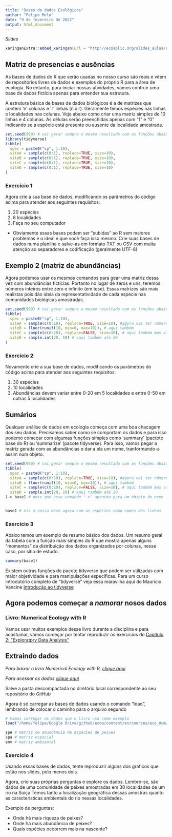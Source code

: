```yaml
---
title: "Bases de dados Ecológicos"
author: "Felipe Melo"
date: "9 de fevereiro de 2022"
output: html_document
---
```


*Slides* 
```r
xaringanExtra::embed_xaringan(url = "http://ecoaplic.org/slides_aulas/slides_eco_num/slied_base_dados.html#1")

```


## Matriz de presencias e ausências

As bases de dados do R que serão usadas no nosso curso são reais e vêem de repositórios livres de dados e exemplos do próprio R para a área de ecologia. No entanto, para iniciar nossas atividades, vamos contruir uma base de dados fictícia apenas para entender sua estrutura.

A estrutura básica de bases de dados biológicos é a de matrizes que contem 'n' colunas e 'r' linhas (n x r). Geralmente temos espécies nas linhas e localidades nas colunas. Veja abaixo como criar uma matriz simples de 10 linhas e 4 colunas. As células serão preenchidas apenas com "1" e "0" indicando se a espécie está presente ou ausente da localidade amostrada.

```r
set.seed(999) # vai gerar sempre o mesmo resultado com as funções abaixo
library(tidyverse)
tibble(
  spec = paste0("sp", 1:10),
  siteA = sample(c(0:1), replace=TRUE, size=10),
  siteB = sample(c(0:1), replace=TRUE, size=10),
  siteC = sample(c(0:1), replace=TRUE, size=10),
  siteD = sample(c(0:1), replace=TRUE, size=10)
)
```

### Exercício 1

Agora crie a sua base de dados, modificando os parâmetros do código acima para atender aos seguintes requisitos:

1) 20 espécies  
2) 8 localidades
3) Faça no seu computador


* Obviamente essas bases podem ser "subidas" ao R sem maiores problemas e o ideal é que você faça isso mesmo. Crie suas bases de dados numa planilha e salve-as em formato TXT ou CSV com muita atenção ao separadores e codificação (geralmente UTF-8)


## Exemplo 2 (matriz de abundâncias)

Agora podemos usar os mesmos comandos para gear uma matriz dessa vez com abundâncias fictícias. Portanto no lugar de zeros e uns, teremos números inteiros entre zero e infinito (em tese). Essas matrizes são mais realistas pois dão ideia da representatividade de cada espécie nas comunidades biológicas amostradas.


```r
set.seed(999) # vai gerar sempre o mesmo resultado com as funções abaixo
tibble(
  spec = paste0("sp", 1:10),
  siteA = sample(c(0:10), replace=TRUE, size=10), #agora vai ter números aleatórios entre 0 e 10
  siteB = floor(runif(10, min=0, max=10)), # aqui também
  siteC = sample(c(0:20), replace=FALSE, size=10), # aqui também mas até 20
  siteD = sample.int(20, 10) # aqui também até 20
)
```

### Exercício 2

Novamente crie a sua base de dados, modificando os parâmetros do código acima para atender aos seguintes requisitos:

1) 30 espécies  
2) 10 localidades  
3) Abundâncias devem variar entre 0-20 em 5 localidades e entre 0-50 em outras 5 localidades


## Sumários

Qualquer análise de dados em ecologia começa com uma boa chacagem dos seu dados. Precisamos saber como se comportam os dados e para isso podemo começar com algumas funções simples como 'summary' (pactote base do R) ou 'summarize' (pacote tidyverse). Para isso, vamos pegar a matriz gerada com as abundâncias e dar a ela um nome, tranformando-a assim num objeto.

```r
set.seed(999) # vai gerar sempre o mesmo resultado com as funções abaixo
tibble(
  spec = paste0("sp", 1:10),
  siteA = sample(c(0:10), replace=TRUE, size=10), #agora vai ter números aleatórios entre 0 e 10
  siteB = floor(runif(10, min=0, max=10)), # aqui também
  siteC = sample(c(0:20), replace=FALSE, size=10), # aqui também mas até 20
  siteD = sample.int(20, 10) # aqui também até 20
)-> base1 # note que esse comando "->" apontou para um objeto de nome 'base1'


base1 # eis a nossa base agora com as espécies como nomes das linhas
```

### Exercício 3

Abaixo temos um exemplo de resumo básico dos dados.
Um resumo geral da tabela com a função mais simples do R que mostra apenas alguns "momentos" da distribuição dos dados organizados por colunas, nesse caso, por sítio de estudo.

```r
summary(base1)

```
Existem outras funções do pacote tidyverse que podem ser utilizadas com maior objetividade e para manipulações específicas. Para um curso introdutório completo de "tidyverse" veja essa maravilha aqui do Maurício Vancine [Introdução ao tidyverse](https://mauriciovancine.github.io/disciplina-analise-geoespacial-r/01_aulas/04_pres_intro_geocomp_r.html) 

## Agora podemos começar a *namorar* nosos dados

### Livro: Numerical Ecology with R



Vamos usar muitos exemplos desse livro durante a disciplina e para acostumar, vamos começar por tentar reproduzir os exercícios do [Capítulo 2: "Exploratpry Data Analysis"](http://adn.biol.umontreal.ca/~numericalecology/numecolR/NEwR-2ed_code_data.zip)

## Extraindo dados

*Para baixar o livro _Numerical Ecology with R_, [clique aqui](https://github.com/fplmelo/eco_numerica/raw/558d6c1302c3bff19831c0eee28f53b0a3eb1c69/data/Numerical%20Ecology%20with%20R.pdf)*

*Para acessar os dados [clique aqui](http://adn.biol.umontreal.ca/~numericalecology/numecolR/NEwR-2ed_code_data.zip)*

Salve a pasta descompactada no diretório local correspondente ao seu repositório do _GitHub_


Agora é só carregar as bases de dados usando o comando "load", lembrando de colocar o caminho para o arquivo segundo 

```r
# Vamos carregar os dados que o livro usa como exemplo
load("/home/felipe/Google Drive/github/ecoa/content/en/courses/eco_num/r_data/NEwR-2ed_code_data/NEwR2-Data/Doubs.RData") # mude o caminho para o seu próprio´
```


```r
spe # matriz de abundância de espécies de peixes
spa # matriz espacial
env # matriz ambiental
```

### Exercício 4

Usando essas bases de dados, tente reproduzir alguns dos gráficos que estão nos slides, pelo menos dois.

Agora, crie suas próprias perguntas e explore os dados. Lembre-se, são dados de uma comunidade de peixes amostradas em 30 localidades de um rio na Suiça Temos tanto a localização geográfica dessas amostras quanto as características ambientais do rio nessas localidades.

Exemplo de perguntas:

- Onde há mais riqueza de peixes?
- Onde há mais abundância de peixes?
- Quais espécies occorrem mais na nascente?




